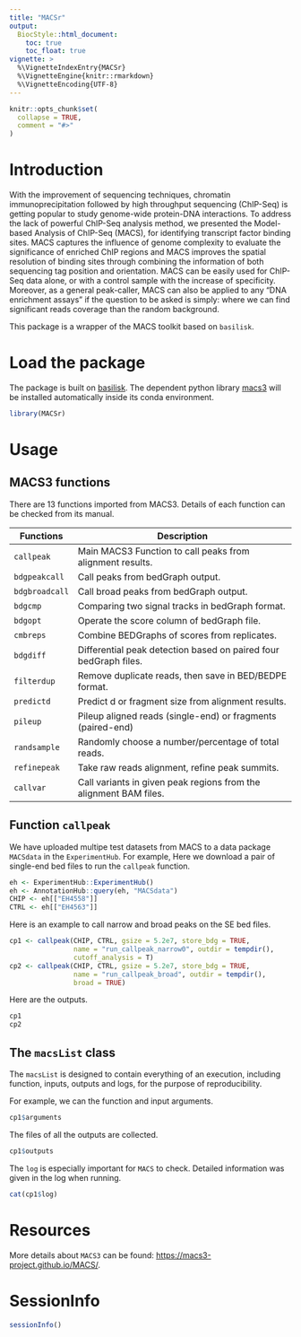 ```yaml
---
title: "MACSr"
output:
  BiocStyle::html_document:
    toc: true
    toc_float: true
vignette: >
  %\VignetteIndexEntry{MACSr}
  %\VignetteEngine{knitr::rmarkdown}
  %\VignetteEncoding{UTF-8}
---
```


```r
knitr::opts_chunk$set(
  collapse = TRUE,
  comment = "#>"
)
```

# Introduction

With the improvement of sequencing techniques, chromatin
immunoprecipitation followed by high throughput sequencing (ChIP-Seq)
is getting popular to study genome-wide protein-DNA interactions. To
address the lack of powerful ChIP-Seq analysis method, we presented
the Model-based Analysis of ChIP-Seq (MACS), for identifying
transcript factor binding sites. MACS captures the influence of genome
complexity to evaluate the significance of enriched ChIP regions and
MACS improves the spatial resolution of binding sites through
combining the information of both sequencing tag position and
orientation. MACS can be easily used for ChIP-Seq data alone, or with
a control sample with the increase of specificity. Moreover, as a
general peak-caller, MACS can also be applied to any “DNA enrichment
assays” if the question to be asked is simply: where we can find
significant reads coverage than the random background.

This package is a wrapper of the MACS toolkit based on `basilisk`.

# Load the package
The package is built on
[basilisk](https://bioconductor.org/packages/release/bioc/html/basilisk.html). The
dependent python library
[macs3](https://github.com/macs3-project/MACS) will be installed
automatically inside its conda environment.

```r
library(MACSr)
```

# Usage
## MACS3 functions
There are 13 functions imported from MACS3. Details of each function
can be checked from its manual.
	
| Functions      | Description                                                       |
|----------------|-------------------------------------------------------------------|
| `callpeak`     | Main MACS3 Function to call peaks from alignment results.         |
| `bdgpeakcall`  | Call peaks from bedGraph output.                                  |
| `bdgbroadcall` | Call broad peaks from bedGraph output.                            |
| `bdgcmp`       | Comparing two signal tracks in bedGraph format.                   |
| `bdgopt`       | Operate the score column of bedGraph file.                        |
| `cmbreps`      | Combine BEDGraphs of scores from replicates.                      |
| `bdgdiff`      | Differential peak detection based on paired four bedGraph files.  |
| `filterdup`    | Remove duplicate reads, then save in BED/BEDPE format.            |
| `predictd`     | Predict d or fragment size from alignment results.                |
| `pileup`       | Pileup aligned reads (single-end) or fragments (paired-end)       |
| `randsample`   | Randomly choose a number/percentage of total reads.               |
| `refinepeak`   | Take raw reads alignment, refine peak summits.                    |
| `callvar`      | Call variants in given peak regions from the alignment BAM files. |

## Function `callpeak`
We have uploaded multipe test datasets from MACS to a data package
`MACSdata` in the `ExperimentHub`. For example, Here we download a
pair of single-end bed files to run the `callpeak` function.

```r
eh <- ExperimentHub::ExperimentHub()
eh <- AnnotationHub::query(eh, "MACSdata")
CHIP <- eh[["EH4558"]]
CTRL <- eh[["EH4563"]]
```

Here is an example to call narrow and broad peaks on the SE bed files.

```r
cp1 <- callpeak(CHIP, CTRL, gsize = 5.2e7, store_bdg = TRUE,
                name = "run_callpeak_narrow0", outdir = tempdir(),
                cutoff_analysis = T)
cp2 <- callpeak(CHIP, CTRL, gsize = 5.2e7, store_bdg = TRUE,
                name = "run_callpeak_broad", outdir = tempdir(),
                broad = TRUE)
```

Here are the outputs.
```r
cp1
cp2
```

## The `macsList` class
The `macsList` is designed to contain everything of an execution,
including function, inputs, outputs and logs, for the purpose of
reproducibility.

For example, we can the function and input arguments.
```r
cp1$arguments
```

The files of all the outputs are collected.
```r
cp1$outputs
```

The `log` is especially important for `MACS` to check. Detailed
information was given in the log when running.
```r
cat(cp1$log)
```

# Resources
More details about `MACS3` can be found: <https://macs3-project.github.io/MACS/>.


# SessionInfo
```r
sessionInfo()
```
